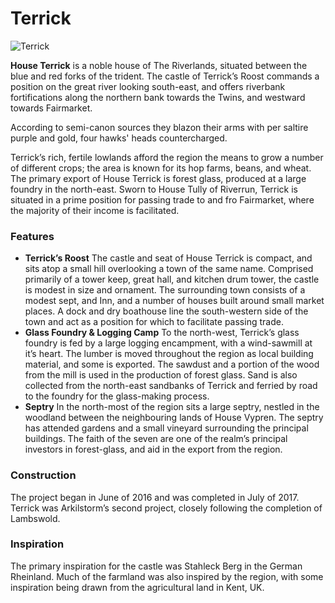 

# Terrick

<Image
  src="https://cdn.sanity.io/images/1as7cn02/production/988c561d0ef60fdb4707a0e505f5ee1d13c6eb55-3840x2160.jpg?w=976&h=350&fit=crop&crop=center&auto=format"
  alt="Terrick"
  width={976}
  height={350}
/>

<ProjectDetails
  floatRight
  region="Riverlands"
  house="House Terrick"
  type="Castle"
  status="Completed"
  warp="/warp terrick"
  projectLead="Arkilstorm"
  dateStarted="July 25, 2016"
  dateCompleted="July 25, 2016"
/>

**House Terrick** is a noble house of The Riverlands, situated between the blue and red forks of the trident. The castle of Terrick’s Roost commands a position on the great river looking south-east, and offers riverbank fortifications along the northern bank towards the Twins, and westward towards Fairmarket.

According to semi-canon sources they blazon their arms with per saltire purple and gold, four hawks' heads countercharged.

Terrick’s rich, fertile lowlands afford the region the means to grow a number of different crops; the area is known for its hop farms, beans, and wheat. The primary export of House Terrick is forest glass, produced at a large foundry in the north-east. Sworn to House Tully of Riverrun, Terrick is situated in a prime position for passing trade to and fro Fairmarket, where the majority of their income is facilitated.

### Features

- **Terrick’s Roost** The castle and seat of House Terrick is compact, and sits atop a small hill overlooking a town of the same name. Comprised primarily of a tower keep, great hall, and kitchen drum tower, the castle is modest in size and ornament. The surrounding town consists of a modest sept, and Inn, and a number of houses built around small market places. A dock and dry boathouse line the south-western side of the town and act as a position for which to facilitate passing trade.
- **Glass Foundry & Logging Camp** To the north-west, Terrick’s glass foundry is fed by a large logging encampment, with a wind-sawmill at it’s heart. The lumber is moved throughout the region as local building material, and some is exported. The sawdust and a portion of the wood from the mill is used in the production of forest glass. Sand is also collected from the north-east sandbanks of Terrick and ferried by road to the foundry for the glass-making process.
- **Septry** In the north-most of the region sits a large septry, nestled in the woodland between the neighbouring lands of House Vypren. The septry has attended gardens and a small vineyard surrounding the principal buildings. The faith of the seven are one of the realm’s principal investors in forest-glass, and aid in the export from the region.

### Construction

The project began in June of 2016 and was completed in July of 2017. Terrick was Arkilstorm’s second project, closely following the completion of Lambswold.

### Inspiration

The primary inspiration for the castle was Stahleck Berg in the German Rheinland. Much of the farmland was also inspired by the region, with some inspiration being drawn from the agricultural land in Kent, UK.
